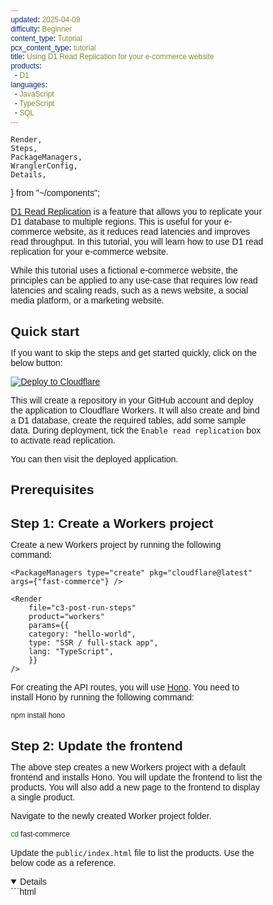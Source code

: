 ```yaml
---
updated: 2025-04-09
difficulty: Beginner
content_type: Tutorial
pcx_content_type: tutorial
title: Using D1 Read Replication for your e-commerce website
products:
  - D1
languages:
  - JavaScript
  - TypeScript
  - SQL
---
```


	Render,
	Steps,
	PackageManagers,
	WranglerConfig,
	Details,
} from "~/components";

[D1 Read Replication](/d1/best-practices/read-replication/) is a feature that allows you to replicate your D1 database to multiple regions. This is useful for your e-commerce website, as it reduces read latencies and improves read throughput. In this tutorial, you will learn how to use D1 read replication for your e-commerce website.

While this tutorial uses a fictional e-commerce website, the principles can be applied to any use-case that requires low read latencies and scaling reads, such as a news website, a social media platform, or a marketing website.

## Quick start

If you want to skip the steps and get started quickly, click on the below button:

[![Deploy to Cloudflare](https://deploy.workers.cloudflare.com/button)](https://deploy.workers.cloudflare.com/?url=https://github.com/harshil1712/e-com-d1-hono)

This will create a repository in your GitHub account and deploy the application to Cloudflare Workers. It will also create and bind a D1 database, create the required tables, add some sample data. During deployment, tick the `Enable read replication` box to activate read replication.

You can then visit the deployed application.

## Prerequisites

<Render file="prereqs" product="workers" />

## Step 1: Create a Workers project

Create a new Workers project by running the following command:

    <PackageManagers type="create" pkg="cloudflare@latest" args={"fast-commerce"} />

    <Render
    	file="c3-post-run-steps"
    	product="workers"
    	params={{
    	category: "hello-world",
    	type: "SSR / full-stack app",
    	lang: "TypeScript",
    	}}
    />

For creating the API routes, you will use [Hono](https://hono.dev/). You need to install Hono by running the following command:

```sh
npm install hono
```

## Step 2: Update the frontend

The above step creates a new Workers project with a default frontend and installs Hono. You will update the frontend to list the products. You will also add a new page to the frontend to display a single product.

Navigate to the newly created Worker project folder.

```sh
cd fast-commerce
```


Update the `public/index.html` file to list the products. Use the below code as a reference.

<Details open={false} header="public/index.html">
```html
<!DOCTYPE html>
<html lang="en">
	<head>
		<meta charset="UTF-8" />
		<meta name="viewport" content="width=device-width, initial-scale=1.0" />
		<title>E-commerce Store</title>
		<style>
			* {
				margin: 0;
				padding: 0;
				box-sizing: border-box;
				font-family: Arial, sans-serif;
			}

			body {
				background-color: #f9fafb;
				min-height: 100vh;
				display: flex;
				flex-direction: column;
			}

			header {
				background-color: white;
				padding: 1rem 2rem;
				display: flex;
				justify-content: space-between;
				align-items: center;
				border-bottom: 1px solid #e5e7eb;
			}

			.store-title {
				font-weight: bold;
				font-size: 1.25rem;
			}

			.cart-button {
				padding: 0.5rem 1rem;
				cursor: pointer;
				background: none;
				border: none;
			}

			.products-grid {
				display: grid;
				grid-template-columns: repeat(auto-fill, minmax(250px, 1fr));
				gap: 1.5rem;
				padding: 2rem;
			}

			.product-card {
				background-color: white;
				border-radius: 0.5rem;
				overflow: hidden;
				box-shadow: 0 1px 3px rgba(0, 0, 0, 0.1);
			}

			.product-info {
				padding: 1rem;
			}

			.product-title {
				font-size: 1.125rem;
				font-weight: 600;
				margin-bottom: 0.5rem;
			}

			.product-description {
				color: #4b5563;
				font-size: 0.875rem;
				margin-bottom: 1rem;
			}

			.product-price {
				font-size: 1.25rem;
				font-weight: bold;
				margin-bottom: 0.5rem;
			}

			.product-stock {
				color: #4b5563;
				font-size: 0.875rem;
				margin-bottom: 1rem;
			}

			.view-details-btn {
				display: block;
				width: 100%;
				padding: 0.5rem 0;
				background-color: #2563eb;
				color: white;
				border: none;
				border-radius: 0.375rem;
				cursor: pointer;
				text-align: center;
				text-decoration: none;
				font-size: 0.875rem;
			}

			.view-details-btn:hover {
				background-color: #1d4ed8;
			}

			footer {
				background-color: white;
				padding: 1rem 2rem;
				text-align: center;
				border-top: 1px solid #e5e7eb;
				color: #4b5563;
				font-size: 0.875rem;
			}

			/* Basic Responsiveness */
			@media (max-width: 768px) {
				.products-grid {
					grid-template-columns: repeat(auto-fill, minmax(200px, 1fr));
				}
			}

			@media (max-width: 480px) {
				.products-grid {
					grid-template-columns: 1fr;
				}
			}
		</style>
	</head>
	<body>
		<header>
			<h1 class="store-title">E-commerce Store</h1>
			<button class="cart-button">Cart</button>
		</header>

		<main class="products-grid" id="products-container">
			<!-- Products will be loaded here by JavaScript -->
		</main>

		<footer>
			<p>© 2025 E-commerce Store. All rights reserved.</p>
		</footer>

		<script>
			document.addEventListener('DOMContentLoaded', () => {
				let products = [];
				let d1Duration,
					queryDuration = 0;
				let dbLocation;
				let isPrimary = true;

				// Function to create product HTML
				function createProductCard(product) {
					return `
                <div class="product-card" data-category="${product.category}">
                    <div class="product-info">
                        <h3 class="product-title">${product.name}</h3>
                        <p class="product-description">${product.description}</p>
                        <p class="product-price">$${product.price.toFixed(2)}</p>
                        <p class="product-stock">${product.inventory} in stock</p>
                        <a href="product-details.html?id=${product.id}" class="view-details-btn">View Details</a>
                    </div>
                </div>
            `;
				}

				// Function to render content
				function renderContent() {
					try {
						const productsContainer = document.getElementById('products-container');
						if (!productsContainer) return;
						productsContainer.innerHTML = '';

						products.forEach((product) => {
							productsContainer.innerHTML += createProductCard(product);
						});
					} catch (error) {
						console.error('Error rendering content:', error);
					}
				}

				// Fetch products
				fetch('/api/products')
					.then((response) => response.json())
					.then((data) => {
						products = data;
						renderContent();
					})
					.catch((error) => console.error('Error fetching products:', error));
			});
		</script>
	</body>
</html>
```
</Details>

Create a new `public/product-details.html` file to display a single product.

<Details open={false} header="public/product-details.html">
```html
<!DOCTYPE html>
<html lang="en">
	<head>
		<meta charset="UTF-8" />
		<meta name="viewport" content="width=device-width, initial-scale=1.0" />
		<title>Product Details - E-commerce Store</title>
		<style>
			* {
				margin: 0;
				padding: 0;
				box-sizing: border-box;
				font-family: Arial, sans-serif;
			}

			body {
				background-color: #f9fafb;
				min-height: 100vh;
				display: flex;
				flex-direction: column;
			}

			header {
				background-color: white;
				padding: 1rem 2rem;
				display: flex;
				justify-content: space-between;
				align-items: center;
				border-bottom: 1px solid #e5e7eb;
			}

			.store-title {
				font-weight: bold;
				font-size: 1.25rem;
				text-decoration: none;
				color: black;
			}

			.cart-button {
				padding: 0.5rem 1rem;
				cursor: pointer;
				background: none;
				border: none;
			}

			.product-container {
				max-width: 800px;
				margin: 2rem auto;
				background-color: white;
				border-radius: 0.5rem;
				box-shadow: 0 1px 3px rgba(0, 0, 0, 0.1);
				padding: 2rem;
			}

			.product-title {
				font-size: 1.875rem;
				font-weight: bold;
				margin-bottom: 0.5rem;
			}

			.product-description {
				color: #4b5563;
				margin-bottom: 1.5rem;
			}

			.product-price {
				font-size: 1.875rem;
				font-weight: bold;
				margin-bottom: 0.5rem;
			}

			.product-stock {
				font-size: 0.875rem;
				color: #4b5563;
				text-align: right;
			}

			.add-to-cart-btn {
				display: block;
				width: 100%;
				padding: 0.75rem;
				background-color: #2563eb;
				color: white;
				border: none;
				border-radius: 0.375rem;
				cursor: pointer;
				text-align: center;
				font-size: 1rem;
				margin-top: 1.5rem;
			}

			.add-to-cart-btn:hover {
				background-color: #1d4ed8;
			}

			.price-stock-container {
				display: flex;
				justify-content: space-between;
				align-items: center;
				margin-bottom: 1rem;
			}

			footer {
				background-color: white;
				padding: 1rem 2rem;
				text-align: center;
				border-top: 1px solid #e5e7eb;
				color: #4b5563;
				font-size: 0.875rem;
				margin-top: auto;
			}

			/* Back button */
			.back-button {
				display: inline-block;
				margin-bottom: 1.5rem;
				color: #2563eb;
				text-decoration: none;
				font-size: 0.875rem;
			}

			.back-button:hover {
				text-decoration: underline;
			}

			/* Notification */
			.notification {
				position: fixed;
				top: 1rem;
				right: 1rem;
				background-color: #10b981;
				color: white;
				padding: 0.75rem 1rem;
				border-radius: 0.375rem;
				box-shadow: 0 2px 5px rgba(0, 0, 0, 0.2);
				transform: translateX(150%);
				transition: transform 0.3s ease;
			}

			.notification.show {
				transform: translateX(0);
			}
		</style>
	</head>
	<body>
		<header>
			<a href="index.html" class="store-title">E-commerce Store</a>
			<button class="cart-button">Cart</button>
		</header>

		<main class="product-container">
			<a href="index.html" class="back-button">← Back to products</a>
			<h1 class="product-title" id="product-title">Product Name</h1>
			<p class="product-description" id="product-description">Product description goes here.</p>

			<div class="price-stock-container">
				<p class="product-price" id="product-price">$0.00</p>
				<p class="product-stock" id="product-stock">0 in stock</p>
			</div>

			<button class="add-to-cart-btn" id="add-to-cart">Add to Cart</button>
		</main>

		<div class="notification" id="notification">Added to cart!</div>

		<footer>
			<p>© 2025 E-commerce Store. All rights reserved.</p>
		</footer>

		<script>
			// Get query parameter from URL
			const url = new URL(window.location.href);
			const searchParams = new URLSearchParams(url.search);
			const productId = searchParams.get('id');

			// Fetch product details
			fetch(`/api/products/${productId}`)
				.then((response) => response.json())
				.then((product) => displayContent(product))
				.catch((error) => console.error('Error fetching product details:', error));

			// Function to display product details
			function displayContent(product) {
				document.title = `${product[0].name} - E-commerce Store`;
				document.getElementById('product-title').textContent = product[0].name;
				document.getElementById('product-description').textContent = product[0].description;
				document.getElementById('product-price').textContent = `$${product[0].price.toFixed(2)}`;
				document.getElementById('product-stock').textContent = `${product[0].inventory} in stock`;
			}
		</script>
	</body>
</html>

```
</Details>

You now have a frontend that lists products and displays a single product. However, the frontend is not yet connected to the D1 database. If you start the development server now, you will see no products. In the next steps, you will create a D1 database and create APIs to fetch products and display them on the frontend.

## Step 3: Create a D1 database and enable read replication

Create a new D1 database by running the following command:

```sh
npx wrangler d1 create fast-commerce
```

Add the D1 bindings returned in the terminal to the `wrangler` file:

<WranglerConfig>
```toml
[[d1_databases]]
binding = "DB"
database_name = "fast-commerce"
database_id = "YOUR_DATABASE_ID"
```
</WranglerConfig>

Run the following command to update the `Env` interface in the `worker-congifuration.d.ts` file.

```sh
npm run cf-typegen
```

Next, enable read replication for the D1 database. Navigate to [**Workers & Pages** > **D1**](https://dash.cloudflare.com/?to=/:account/workers/d1), then select an existing database > **Settings** > **Enable Read Replication**.

## Step 4: Create the API routes

Update the `src/index.ts` file to import the Hono library and create the API routes.

```ts
import { Hono } from 'hono';
// Set db session bookmark in the cookie
import { getCookie, setCookie } from 'hono/cookie';

const app = new Hono<{ Bindings: Env }>();

// Get all products
app.get('/api/products', async (c) => {
	return c.json({ message: 'get list of products' });
});

// Get a single product
app.get('/api/products/:id', async (c) => {
	return c.json({ message: 'get a single product' });
});

// Upsert a product
app.post('/api/product', async (c) => {
	return c.json({ message: 'create or update a product' });
});

export default app;
```

The above code creates three API routes:

- `GET /api/products`: Returns a list of products.
- `GET /api/products/:id`: Returns a single product.
- `POST /api/product`: Creates or updates a product.

However, the API routes are not connected to the D1 database yet. In the next steps, you will create a products table in the D1 database, and update the API routes to connect to the D1 database.

## Step 5: Create local D1 database schema

Create a products table in the D1 database by running the following command:

```sh
npx wrangler d1 execute fast-commerce --command "CREATE TABLE IF NOT EXISTS products (id INTEGER PRIMARY KEY, name TEXT NOT NULL, description TEXT, price DECIMAL(10, 2) NOT NULL, inventory INTEGER NOT NULL DEFAULT 0, category TEXT NOT NULL, created_at TIMESTAMP NOT NULL DEFAULT CURRENT_TIMESTAMP, last_updated TIMESTAMP NOT NULL DEFAULT CURRENT_TIMESTAMP)"
```

Next, create an index on the products table by running the following command:

```sh
npx wrangler d1 execute fast-commerce --command "CREATE INDEX IF NOT EXISTS idx_products_id ON products (id)"
```

For development purposes, you can also execute the insert statements on the local D1 database by running the following command:

```sh
npx wrangler d1 execute fast-commerce --command "INSERT INTO products (id, name, description, price, inventory, category) VALUES (1, 'Fast Ergonomic Chair', 'A comfortable chair for your home or office', 100.00, 10, 'Furniture'), (2, 'Fast Organic Cotton T-shirt', 'A comfortable t-shirt for your home or office', 20.00, 100, 'Clothing'), (3, 'Fast Wooden Desk', 'A wooden desk for your home or office', 150.00, 5, 'Furniture'), (4, 'Fast Leather Sofa', 'A leather sofa for your home or office', 300.00, 3, 'Furniture'), (5, 'Fast Organic Cotton T-shirt', 'A comfortable t-shirt for your home or office', 20.00, 100, 'Clothing')"
```



## Step 6: Update the API routes

Update the API routes to connect to the D1 database.


### 1. POST /api/product

```ts
app.post('/api/product', async (c) => {
	const product = await c.req.json();

	if (!product) {
		return c.json({ message: 'No data passed' }, 400);
	}

	const db = c.env.DB;
	const session = db.withSession('first-primary');

	const { id } = product;

	try {
		// Check if the product exists
		const { results } = await session.prepare('SELECT * FROM products where id = ?').bind(id).run();
		if (results.length === 0) {
			const fields = [...Object.keys(product)];
			const values = [...Object.values(product)];
			// Insert the product
			await session
				.prepare(`INSERT INTO products (${fields.join(', ')}) VALUES (${fields.map(() => '?').join(', ')})`)
				.bind(...values)
				.run();
			const latestBookmark = session.getBookmark();
			latestBookmark &&
				setCookie(c, 'product_bookmark', latestBookmark, {
					maxAge: 60 * 60, // 1 hour
				});
			return c.json({ message: 'Product inserted' });
		}

		// Update the product
		const updates = Object.entries(product)
			.filter(([_, value]) => value !== undefined)
			.map(([key, _]) => `${key} = ?`)
			.join(', ');

		if (!updates) {
			throw new Error('No valid fields to update');
		}

		const values = Object.entries(product)
			.filter(([_, value]) => value !== undefined)
			.map(([_, value]) => value);

		await session
			.prepare(`UPDATE products SET ${updates} WHERE id = ?`)
			.bind(...[...values, id])
			.run();
		const latestBookmark = session.getBookmark();
		latestBookmark &&
			setCookie(c, 'product_bookmark', latestBookmark, {
				maxAge: 60 * 60, // 1 hour
			});
		return c.json({ message: 'Product updated' });
	} catch (e) {
		console.error(e);
		return c.json({ message: 'Error upserting product' }, 500);
	}
});

```

In the above code:

- You get the product data from the request body.
- You then check if the product exists in the database.
  - If it does, you update the product.
  - If it doesn't, you insert the product.
- You then set the bookmark in the cookie.
- Finally, you return the response.

Since you want to start the session with the latest data, you use the `first-primary` constraint. Even if you use the `first-unconstrained` constraint or pass a bookmark, the write request will always be routed to the primary database.

The bookmark set in the cookie can be used to guarantee that a new session reads a database version that is at least as up-to-date as the provided bookmark.

If you are using an external platform to manage your products, you can connect this API to the external platform, such that, when a product is created or updated in the external platform, the D1 database automatically updates the product details.

### 2. GET /api/products

```ts
app.get('/api/products', async (c) => {
	const db = c.env.DB;

	// Get bookmark from the cookie
	const bookmark = getCookie(c, 'product_bookmark') || 'first-unconstrained';

	const session = db.withSession(bookmark);

	try {
		const { results } = await session.prepare('SELECT * FROM products').all();

		const latestBookmark = session.getBookmark();

		// Set the bookmark in the cookie
		latestBookmark &&
			setCookie(c, 'product_bookmark', latestBookmark, {
				maxAge: 60 * 60, // 1 hour
			});

		return c.json(results);
	} catch (e) {
		console.error(e);
		return c.json([]);
	}
});

```

In the above code:

- You get the database session bookmark from the cookie.
  - If the bookmark is not set, you use the `first-unconstrained` constraint.
- You then create a database session with the bookmark.
- You fetch all the products from the database and get the latest bookmark.
- You then set this bookmark in the cookie.
- Finally, you return the results.

### 3. GET /api/products/:id

```ts
app.get('/api/products/:id', async (c) => {
	const id = c.req.param('id');

	if (!id) {
		return c.json({ message: 'Invalid id' }, 400);
	}

	const db = c.env.DB;

	// Get bookmark from the cookie
	const bookmark = getCookie(c, 'product_bookmark') || 'first-unconstrained';

	const session = db.withSession(bookmark);

	try {
		const { results } = await session.prepare('SELECT * FROM products where id = ?').bind(id).run();

		const latestBookmark = session.getBookmark();

		// Set the bookmark in the cookie
		latestBookmark &&
			setCookie(c, 'product_bookmark', latestBookmark, {
				maxAge: 60 * 60, // 1 hour
			});

		console.log(results);

		return c.json(results);
	} catch (e) {
		console.error(e);
		return c.json([]);
	}
});

```

In the above code:
- You get the product ID from the request parameters.
- You then create a database session with the bookmark.
- You fetch the product from the database and get the latest bookmark.
- You then set this bookmark in the cookie.
- Finally, you return the results.


## Step 7: Test the application

You have now updated the API routes to connect to the D1 database. You can now test the application by starting the development server and navigating to the frontend.

```sh
npm run dev
```

Navigate to `http://localhost:8787. You should see the products listed. Click on a product to view the product details.

To insert a new product, use the following command (while the development server is running):

```sh
curl -X POST http://localhost:8787/api/product \
     -H "Content-Type: application/json" \
     -d '{"id": 6, "name": "Fast Computer", "description": "A computer for your home or office", "price": 1000.00, "inventory": 10, "category": "Electronics"}'
```

Navigate to `http://localhost:8787/product-details?id=6`. You should see the new product.

Update the product using the following command, and navigate to `http://localhost:8787/product-details?id=6` again. You will see the updated product.

```sh
curl -X POST http://localhost:8787/api/product \
     -H "Content-Type: application/json" \
     -d '{"id": 6, "name": "Fast Computer", "description": "A computer for your home or office", "price": 1050.00, "inventory": 10, "category": "Electronics"}'
```

:::note
Read replication is only used when the application has been [deployed](/d1/tutorials/using-read-replication-for-e-com/#step-8-deploy-the-application). D1 does not create read replicas when you develop locally. To test it locally, you can start the development server with the `--remote` flag.
:::

## Step 8: Deploy the application

Since the database you used in the previous steps is local, you need to create the products table in the remote database. Execute the following D1 commands to create the products table in the remote database.

```sh
npx wrangler d1 execute fast-commerce --remote --command "CREATE TABLE IF NOT EXISTS products (id INTEGER PRIMARY KEY, name TEXT NOT NULL, description TEXT, price DECIMAL(10, 2) NOT NULL, inventory INTEGER NOT NULL DEFAULT 0, category TEXT NOT NULL, created_at TIMESTAMP NOT NULL DEFAULT CURRENT_TIMESTAMP, last_updated TIMESTAMP NOT NULL DEFAULT CURRENT_TIMESTAMP)"
```

Next, create an index on the products table by running the following command:

```sh
npx wrangler d1 execute fast-commerce --remote --command "CREATE INDEX IF NOT EXISTS idx_products_id ON products (id)"
```

Optionally, you can insert the products into the remote database by running the following command:

```sh
npx wrangler d1 execute fast-commerce --remote --command "INSERT INTO products (id, name, description, price, inventory, category) VALUES (1, 'Fast Ergonomic Chair', 'A comfortable chair for your home or office', 100.00, 10, 'Furniture'), (2, 'Fast Organic Cotton T-shirt', 'A comfortable t-shirt for your home or office', 20.00, 100, 'Clothing'), (3, 'Fast Wooden Desk', 'A wooden desk for your home or office', 150.00, 5, 'Furniture'), (4, 'Fast Leather Sofa', 'A leather sofa for your home or office', 300.00, 3, 'Furniture'), (5, 'Fast Organic Cotton T-shirt', 'A comfortable t-shirt for your home or office', 20.00, 100, 'Clothing')"
```

Now, you can deploy the application with the following command:

```sh
npm run deploy
```

This will deploy the application to Workers and the D1 database will be replicated to the remote regions. If a user requests the application from any region, the request will be redirected to the nearest region where the database is replicated.

## Conclusion

In this tutorial, you learned how to use D1 Read Replication for your e-commerce website. You created a D1 database and enabled read replication for it. You then created an API to create and update products in the database. You also learned how to use the bookmark to get the latest data from the database.

You then created the products table in the remote database and deployed the application.

You can use the same approach for your existing read heavy application to reduce read latencies and improve read throughput. If you are using an external platform to manage the content, you can connect the external platform to the D1 database, so that the content is automatically updated in the database.

You can find the complete code for this tutorial in the [GitHub repository](https://github.com/harshil1712/e-com-d1-hono).


